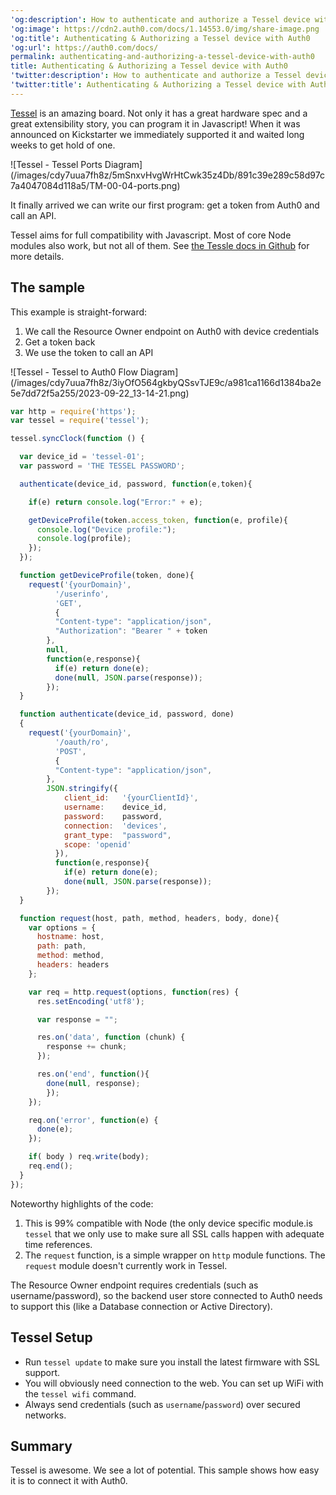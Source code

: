 ---
'og:description': How to authenticate and authorize a Tessel device with Auth0.
'og:image': https://cdn2.auth0.com/docs/1.14553.0/img/share-image.png
'og:title': Authenticating & Authorizing a Tessel device with Auth0
'og:url': https://auth0.com/docs/
permalink: authenticating-and-authorizing-a-tessel-device-with-auth0
title: Authenticating & Authorizing a Tessel device with Auth0
'twitter:description': How to authenticate and authorize a Tessel device with Auth0.
'twitter:title': Authenticating & Authorizing a Tessel device with Auth0
---
[Tessel](https://tessel.io) is an amazing board. Not only it has a great hardware spec and a great extensibility story, you can program it in Javascript! When it was announced on Kickstarter we immediately supported it and waited long weeks to get hold of one.

<Frame>![Tessel - Tessel Ports Diagram](/images/cdy7uua7fh8z/5mSnxvHvgWrHtCwk35z4Db/891c39e289c58d97c7a4047084d118a5/TM-00-04-ports.png)</Frame>

It finally arrived we can write our first program: get a token from Auth0 and call an API.

Tessel aims for full compatibility with Javascript. Most of core Node modules also work, but not all of them. See [the Tessle docs in Github](https://github.com/tessel/docs/blob/master/compatibility.md) for more details.

## The sample

This example is straight-forward:

1. We call the Resource Owner endpoint on Auth0 with device credentials
2. Get a token back
3. We use the token to call an API

<Frame>![Tessel - Tessel to Auth0 Flow Diagram](/images/cdy7uua7fh8z/3iyOfO564gkbyQSsvTJE9c/a981ca1166d1384ba2e5e7dd72f5a255/2023-09-22_13-14-21.png)</Frame>

```javascript lines expandable
var http = require('https');
var tessel = require('tessel');

tessel.syncClock(function () {

  var device_id = 'tessel-01';
  var password = 'THE TESSEL PASSWORD';

  authenticate(device_id, password, function(e,token){

    if(e) return console.log("Error:" + e);

    getDeviceProfile(token.access_token, function(e, profile){
      console.log("Device profile:");
      console.log(profile);
    });
  });

  function getDeviceProfile(token, done){
    request('{yourDomain}',
          '/userinfo',
          'GET',
          {
          "Content-type": "application/json",
          "Authorization": "Bearer " + token
        },
        null,
        function(e,response){
          if(e) return done(e);
          done(null, JSON.parse(response));
        });
  }

  function authenticate(device_id, password, done)
  {
    request('{yourDomain}',
          '/oauth/ro',
          'POST',
          {
          "Content-type": "application/json",
        },
        JSON.stringify({
            client_id:   '{yourClientId}',
            username:    device_id,
            password:    password,
            connection:  'devices',
            grant_type:  "password",
            scope: 'openid'
          }),
          function(e,response){
            if(e) return done(e);
            done(null, JSON.parse(response));
        });
  }

  function request(host, path, method, headers, body, done){
    var options = {
      hostname: host,
      path: path,
      method: method,
      headers: headers
    };

    var req = http.request(options, function(res) {
      res.setEncoding('utf8');

      var response = "";

      res.on('data', function (chunk) {
        response += chunk;
      });

      res.on('end', function(){
        done(null, response);
        });
    });

    req.on('error', function(e) {
      done(e);
    });

    if( body ) req.write(body);
    req.end();
  }
});
```






Noteworthy highlights of the code:

1. This is 99% compatible with Node (the only device specific module.is `tessel` that we only use to make sure all SSL calls happen with adequate time references.
2. The `request` function, is a simple wrapper on `http` module functions. The `request` module doesn't currently work in Tessel.

The <Tooltip tip="Resource Owner: Entity (such as a user or application) capable of granting access to a protected resource." cta="View Glossary" href="/docs/glossary?term=Resource+Owner">Resource Owner</Tooltip> endpoint requires credentials (such as username/password), so the backend user store connected to Auth0 needs to support this (like a Database connection or Active Directory).

## Tessel Setup

* Run `tessel update` to make sure you install the latest firmware with SSL support.
* You will obviously need connection to the web. You can set up WiFi with the `tessel wifi` command.
* Always send credentials (such as `username`/`password`) over secured networks.

## Summary

Tessel is awesome. We see a lot of potential. This sample shows how easy it is to connect it with Auth0.